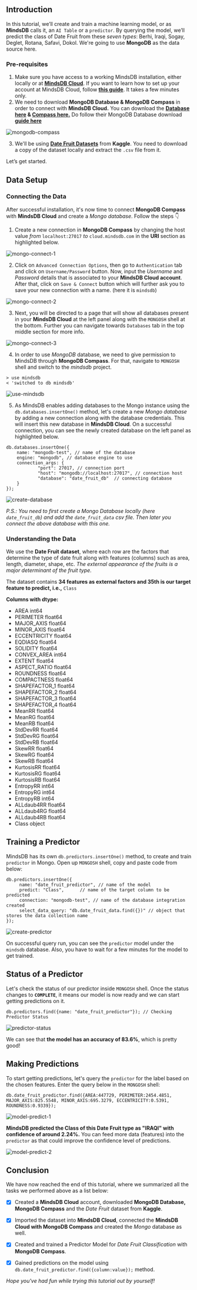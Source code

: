 ## Introduction
In this tutorial, we’ll create and train a machine learning model, or as **MindsDB** calls it, an `AI Table` or a `predictor`. By querying the model, we’ll predict the class of Date Fruit from these *seven types*: Berhi, Iraqi, Sogay, Deglet, Rotana, Safavi, Dokol. We're going to use **MongoDB** as the data source here.

### Pre-requisites
1. Make sure you have access to a working MindsDB installation, either locally or at **[MindsDB Cloud](https://cloud.mindsdb.com/)**. If you want to learn how to set up your account at MindsDB Cloud, follow **[this guide](https://docs.mindsdb.com/setup/cloud)**. It takes a few minutes only.
2. We need to download **MongoDB Database & MongoDB Compass** in order to connect with **MindsDB Cloud.** You can download the **[Database here](https://www.mongodb.com/try/download/community) & [Compass here.](https://www.mongodb.com/try/download/compass)** Do follow their MongoDB Database download **[guide here](https://www.mongodb.com/docs/manual/installation/)**

![mongodb-compass](images/date-fruit-classification/data-setup.png)

3. We'll be using **[Date Fruit Datasets](https://www.kaggle.com/datasets/muratkokludataset/date-fruit-datasets)** from **Kaggle**. You need to download a copy of the dataset locally and extract the `.csv` file from it.

Let’s get started.


## Data Setup

### Connecting the Data
After successful installation, it's now time to connect **MongoDB Compass** with **MindsDB Cloud** and create a *Mongo database*. Follow the steps 👇
1. Create a new connection in **MongoDB Compass** by changing the host value *from* `localhost:27017` *to* `cloud.mindsdb.com` in the **URI** section as highlighted below.

![mongo-connect-1](images/date-fruit-classification/mongo-connect-1.png)

2. Click on `Advanced Connection Options`, then go to `Authentication` tab and click on `Username/Password` button. Now, input the *Username* and *Password* details that is associated to your **MindsDB Cloud account**. After that, click on `Save & Connect` button which will further ask you to save your new connection with a name. (here it is `mindsdb`)

![mongo-connect-2](images/date-fruit-classification/mongo-connect-2.png)

3. Next, you will be directed to a page that will show all databases present in your **MindsDB Cloud** at the left panel along with the `MONGOSH` shell at the bottom. Further you can navigate towards `Databases` tab in the top middle section for more info.

![mongo-connect-3](images/date-fruit-classification/mongo-connect-3.png)

4. In order to use *MongoDB* database, we need to give permission to MindsDB through **MongoDB Compass**. For that, navigate to `MONGOSH` shell and switch to the *mindsdb* project.
```nosql
> use mindsdb
< 'switched to db mindsdb'
```
![use-mindsdb](images/date-fruit-classification/use-mindsb.png)

5. As MindsDB enables adding databases to the Mongo instance using the `db.databases.insertOne()` method, let's create a new *Mongo database* by adding a new connection along with the database credentials. This will  insert this new database in **MindsDB Cloud**.
On a successful connection, you can see the newly created database on the left panel as highlighted below.
```mongodb
db.databases.insertOne({
    name: "mongodb-test", // name of the database
    engine: "mongodb", // database engine to use
    connection_args: {
            "port": 27017, // connection port
            "host": "mongodb://localhost:27017", // connection host
            "database": "date_fruit_db"  // connecting database
    }
});
```
![create-database](images/date-fruit-classification/create-database.png)

*P.S.: You need to first create a *Mongo Database* locally (here `date_fruit_db`) and add the `date_fruit_data` csv file. Then later you connect the above database with this one.*

### Understanding the Data
We use the **Date Fruit dataset**, where each row are the factors that determine the type of date fruit along with features (columns) such as area, length, diameter, shape, etc. *The external appearance of the fruits is a major determinant of the fruit type.* 

The dataset contains **34 features as external factors and 35th is our target feature to predict, i.e.,** `Class`

**Columns with dtype:**
- AREA               int64
- PERIMETER        float64
- MAJOR_AXIS       float64
- MINOR_AXIS       float64
- ECCENTRICITY     float64
- EQDIASQ          float64
- SOLIDITY         float64
- CONVEX_AREA        int64
- EXTENT           float64
- ASPECT_RATIO     float64
- ROUNDNESS        float64
- COMPACTNESS      float64
- SHAPEFACTOR_1    float64
- SHAPEFACTOR_2    float64
- SHAPEFACTOR_3    float64
- SHAPEFACTOR_4    float64
- MeanRR           float64
- MeanRG           float64
- MeanRB           float64
- StdDevRR         float64
- StdDevRG         float64
- StdDevRB         float64
- SkewRR           float64
- SkewRG           float64
- SkewRB           float64
- KurtosisRR       float64
- KurtosisRG       float64
- KurtosisRB       float64
- EntropyRR          int64
- EntropyRG          int64
- EntropyRB          int64
- ALLdaub4RR       float64
- ALLdaub4RG       float64
- ALLdaub4RB       float64
- Class             object


## Training a Predictor
MindsDB has its own `db.predictors.insertOne()` method, to create and train `predictor` in Mongo. Open up `MONGOSH` shell, copy and paste code from below:
```mongodb
db.predictors.insertOne({
     name: "date_fruit_predictor", // name of the model
     predict: "Class",      // name of the target column to be predicted
     connection: "mongodb-test", // name of the database integration created 
     select_data_query: "db.date_fruit_data.find({})" // object that stores the data collection name
});
```
![create-predictor](images/date-fruit-classification/create-predictor.png)

On successful query run, you can see the `predictor` model under the `mindsdb` database. Also, you have to wait for a few minutes for the model to get trained.


## Status of a Predictor
Let's check the status of our predictor inside `MONGOSH` shell. Once the status changes to **`COMPLETE`**, it means our model is now ready and we can start getting predictions on it.
```mongodb
db.predictors.find({name: "date_fruit_predictor"}); // Checking Predictor Status
```
![predictor-status](images/date-fruit-classification/check-predictor-status.png)

We can see that **the model has an accuracy of 83.6%**, which is pretty good!


## Making Predictions
To start getting predictions, let's query the `predictor` for the label based on the chosen features. Enter the query below in the `MONGOSH` shell:
```mongodb
db.date_fruit_predictor.find({AREA:447729, PERIMETER:2454.4851, MAJOR_AXIS:825.5548, MINOR_AXIS:695.3279, ECCENTRICITY:0.5391, ROUNDNESS:0.9339});
```
![model-predict-1](images/date-fruit-classification/model-prediction-1.png)

**MindsDB predicted the Class of this Date Fruit type as "IRAQI" with confidence of around 2.24%.** You can feed more data (features) into the `predictor` as that could improve the confidence level of predictions.

![model-predict-2](images/date-fruit-classification/model-prediction-2.png)


## Conclusion
We have now reached the end of this tutorial, where we summarized all the tasks we performed above as a list below:

- [x] Created a **MindsDB Cloud** account, downloaded **MongoDB Database, MongoDB Compass** and the *Date Fruit* dataset from **Kaggle**.

- [x] Imported the dataset into **MindsDB Cloud**, connected the **MindsDB Cloud with MongoDB Compass** and created the *Mongo* database as well.

- [x] Created and trained a Predictor Model for *Date Fruit Classification* with **MongoDB Compass**.

- [x] Gained predictions on the model using `db.date_fruit_predictor.find({column:value});` method.

*Hope you've had fun while trying this tutorial out by yourself!*
